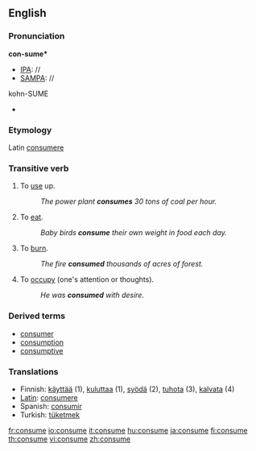 ==English==
===Pronunciation===

'''con-sume*'''
*[[IPA]]: //
*[[SAMPA]]: //
kohn-SUME
*{{audio|en-us-conusme.ogg|Audio (US)}}

===Etymology===

Latin [[consumere]]

===Transitive verb===
{{en-infl-reg-other-e|consum|e}}

#To [[use]] up.
#:''The power plant '''consumes''' 30 tons of coal per hour.''
#To [[eat]].
#:''Baby birds '''consume''' their own weight in food each day.''
#To [[burn]].
#:''The fire '''consumed''' thousands of acres of forest.''
#To [[occupy]] (one's attention or thoughts). 
#:''He was '''consumed''' with desire.''

===Derived terms===
*[[consumer]]
*[[consumption]]
*[[consumptive]]

===Translations===
*Finnish: [[käyttää]] (1), [[kuluttaa]] (1), [[syödä]] (2), [[tuhota]] (3), [[kalvata]] (4)
*[[Latin]]: [[consumere]]
*Spanish: [[consumir]]
*Turkish: [[tüketmek]]

[[fr:consume]]
[[io:consume]]
[[it:consume]]
[[hu:consume]]
[[ja:consume]]
[[fi:consume]]
[[th:consume]]
[[vi:consume]]
[[zh:consume]]